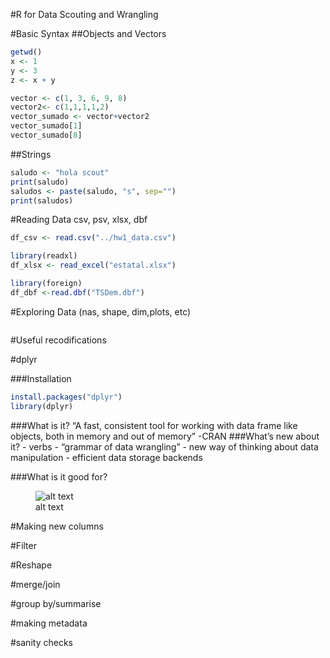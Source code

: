 #R for Data Scouting and Wrangling

#Basic Syntax
##Objects and Vectors
```r
getwd()
x <- 1
y <- 3
z <- x + y

vector <- c(1, 3, 6, 9, 8)
vector2<- c(1,1,1,1,2)
vector_sumado <- vector+vector2
vector_sumado[1]
vector_sumado[8]
```
##Strings
```r
saludo <- "hola scout"
print(saludo)
saludos <- paste(saludo, "s", sep="")
print(saludos)
```


#Reading Data
csv, psv, xlsx, dbf

```r
df_csv <- read.csv("../hw1_data.csv")

library(readxl)
df_xlsx <- read_excel("estatal.xlsx")

library(foreign)
df_dbf <-read.dbf("TSDem.dbf")
```

#Exploring Data (nas, shape, dim,plots, etc)

```r

```
#Useful recodifications

#dplyr

###Installation
```r
install.packages("dplyr")
library(dplyr)
```

###What is it?
"A fast, consistent tool for working with data frame like objects, both in memory and out of memory"
-CRAN
###What's new about it?
- verbs
- "grammar of data wrangling"
- new way of thinking about data manipulation
- efficient data storage backends

###What is it good for?

![alt text](tidy.png)



#Making new columns

#Filter

#Reshape

#merge/join

#group by/summarise

#making metadata

#sanity checks


```r

```